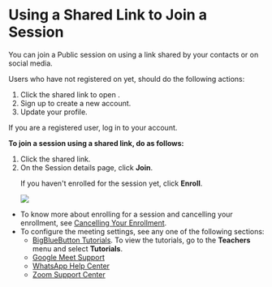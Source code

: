 
# Using a Shared Link to Join a Session

You can join a Public session on <PartialExample mentored /> using a link shared by your contacts or on social media.

   <Admonition type="note">
   <p>Users who have not registered on <PartialExample mentored /> yet, should do the following actions:</p>
      <ol>
      <li>Click the shared link to open <PartialExample mentored />.</li>
      <li>Sign up to create a new account.</li>
      <li>Update your profile.</li>
      </ol>
   <p>If you are a registered user, log in to your account.</p>
   </Admonition>

<p><b>To join a session using a shared link, do as follows:</b></p>
<ol>
<li>Click the shared link.
</li> 
<li>On the Session details page, click <b>Join</b>.
<p>
   <Admonition type="note">    
   <p>If you haven't enrolled for the session yet, click <b>Enroll</b>.</p>
   </Admonition>
</p>
<p>
   <img src={PortalSessionDetailsJoin} />
</p>
</li> 
<JoinStepPortal />
</ol> 

<Admonition type="info"> 
<ul>
<li>To know more about enrolling for a session and cancelling your enrollment, see <a href="enrolling-for-a-session#cancelling-your-enrollment">Cancelling Your Enrollment</a>.</li>
<li>To configure the meeting settings, see any one of the following sections:
   <ul>
   <li><a href="https://bigbluebutton.org">BigBlueButton Tutorials</a>. To view the tutorials, go to the <b>Teachers</b> menu and select <b>Tutorials</b>.</li>
   <li><a href="https://support.google.com/">Google Meet Support</a></li>
   <li><a href="https://www.whatsapp.com/">WhatsApp Help Center</a></li>
   <li><a href="https://zoom.us/">Zoom Support Center</a></li>
   </ul>
</li>
</ul>
</Admonition>